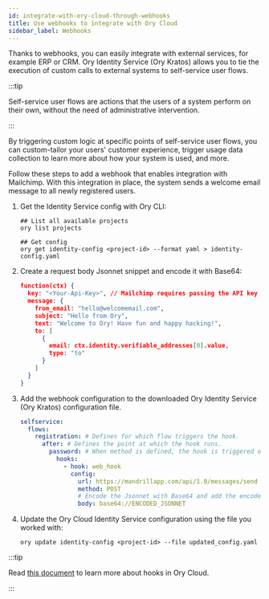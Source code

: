 ```yaml
---
id: integrate-with-ory-cloud-through-webhooks
title: Use webhooks to integrate with Ory Cloud
sidebar_label: Webhooks
---
```


Thanks to webhooks, you can easily integrate with external services, for example ERP or CRM. Ory Identity Service (Ory Kratos)
allows you to tie the execution of custom calls to external systems to self-service user flows.

:::tip

Self-service user flows are actions that the users of a system perform on their own, without the need of administrative
intervention.

:::

By triggering custom logic at specific points of self-service user flows, you can custom-tailor your users' customer experience,
trigger usage data collection to learn more about how your system is used, and more.

Follow these steps to add a webhook that enables integration with Mailchimp. With this integration in place, the system sends a
welcome email message to all newly registered users.

1. Get the Identity Service config with Ory CLI:

   ```shell
   ## List all available projects
   ory list projects

   ## Get config
   ory get identity-config <project-id> --format yaml > identity-config.yaml
   ```

2. Create a request body Jsonnet snippet and encode it with Base64:

   ```json title="Mailchimp request body"
   function(ctx) {
     key: "<Your-Api-Key>", // Mailchimp requires passing the API key in request body.
     message: {
       from_email: "hello@welcomemail.com",
       subject: "Hello from Ory",
       text: "Welcome to Ory! Have fun and happy hacking!",
       to: [
         {
           email: ctx.identity.verifiable_addresses[0].value,
           type: "to"
         }
       ]
     }
   }
   ```

3. Add the webhook configuration to the downloaded Ory Identity Service (Ory Kratos) configuration file.

   ```yaml title="identity-config.yaml"
   selfservice:
     flows:
       registration: # Defines for which flow triggers the hook.
         after: # Defines the point at which the hook runs.
           password: # When method is defined, the hook is triggered only for this particular method and flow.
             hooks:
               - hook: web_hook
                 config:
                   url: https://mandrillapp.com/api/1.0/messages/send
                   method: POST
                   # Encode the Jsonnet with Base64 and add the encoded string to 'body'.
                   body: base64://ENCODED_JSONNET
   ```

4. Update the Ory Cloud Identity Service configuration using the file you worked with:

   ```shell
   ory update identity-config <project-id> --file updated_config.yaml
   ```

:::tip

Read [this document](../kratos/hooks/configure-hooks) to learn more about hooks in Ory Cloud.

:::
